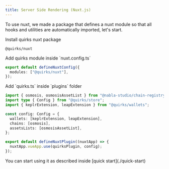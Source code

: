 ```yaml
---
title: Server Side Rendering (Nuxt.js)
---
```


To use nuxt, we made a package that defines a nuxt module so that all hooks and utilities are automatically imported, let's start.

<Steps>
  <Step>
    Install quirks nuxt package

```package-install
@quirks/nuxt
```

  </Step>
  <Step>
Add quirks module inside `nuxt.config.ts`

```ts title="nuxt.config.ts"
export default defineNuxtConfig({
  modules: ["@quirks/nuxt"],
});
```

  </Step>
  <Step>
Add `quirks.ts` inside `plugins` folder

```ts title="/plugins/quirks.ts"
import { osmosis, osmosisAssetList } from "@nabla-studio/chain-registry";
import type { Config } from "@quirks/store";
import { keplrExtension, leapExtension } from "@quirks/wallets";

const config: Config = {
  wallets: [keplrExtension, leapExtension],
  chains: [osmosis],
  assetsLists: [osmosisAssetList],
};

export default defineNuxtPlugin((nuxtApp) => {
  nuxtApp.vueApp.use(quirksPlugin, config);
});
```

  </Step>
  <Step>
  You can start using it as described inside [quick start](./quick-start)
  </Step>
</Steps>
